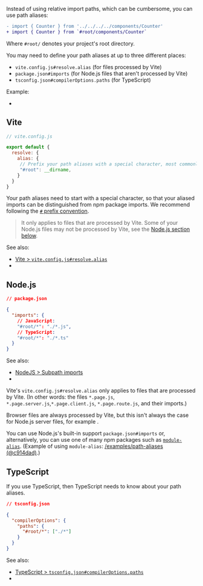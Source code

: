 
Instead of using relative import paths,
which can be cumbersome,
you can use path aliases:

```diff
- import { Counter } from '../../../../components/Counter'
+ import { Counter } from `#root/components/Counter`
```

Where `#root/` denotes your project's root directory.

You may need to define your path aliases at up to three different places:
 - `vite.config.js#resolve.alias` (for files processed by Vite)
 - `package.json#imports` (for Node.js files that aren't processed by Vite)
 - `tsconfig.json#compilerOptions.paths` (for TypeScript)

Example:
 - <RepoLink path='/examples/path-aliases' />


## Vite

```js
// vite.config.js

export default {
  resolve: {
    alias: {
     // Prefix your path aliases with a special character, most commonly #
     "#root": __dirname,
    }
  }
}
```

Your path aliases need to start with a special character, so that your aliased imports can be distinguished from npm package imports.
We recommend following the [`#` prefix convention](https://nodejs.org/api/packages.html#subpath-imports:~:text=must%20always%20start%20with%20%23%20to%20ensure%20they%20are%20disambiguated%20from%20external%20package%20specifiers).

> It only applies to files that are processed by Vite.
> Some of your Node.js files may not be processed by Vite,
> see the [Node.js section below](#node-js).

See also:
 - [Vite > `vite.config.js#resolve.alias`](https://vitejs.dev/config/shared-options.html#resolve-alias)
 - <RepoLink path='/examples/path-aliases/vite.config.ts' />


## Node.js

```json
// package.json

{
  "imports": {
    // JavaScript:
    "#root/*": "./*.js",
    // TypeScript:
    "#root/*": "./*.ts"
  }
}
```

See also:
 - [NodeJS > Subpath imports](https://nodejs.org/api/packages.html#subpath-imports)
 - <RepoLink path='/examples/path-aliases/package.json' />

Vite's `vite.config.js#resolve.alias` only applies to files that are processed by Vite.
(In other words: the files `*.page.js`, `*.page.server.js`,`*.page.client.js`, `*.page.route.js`, and their imports.)

Browser files are always processed by Vite,
but this isn't always the case for Node.js server files,
for example <RepoLink path="/boilerplates/boilerplate-react/server/index.js" text="Express.js server code"/>.

You can use Node.js's built-in support `package.json#imports` or, alternatively, you can use one of many npm packages such as [`module-alias`](https://github.com/ilearnio/module-alias). (Example of using `module-alias`: [/examples/path-aliases (@c914dad)](https://github.com/brillout/vite-plugin-ssr/tree/c914dade5f0809ff330478c3531928055abdadef/examples/path-aliases).)


## TypeScript

If you use TypeScript, then TypeScript needs to know about your path aliases.

```json
// tsconfig.json

{
  "compilerOptions": {
    "paths": {
      "#root/*": ["./*"]
    }
  }
}
```

See also:
 - [TypeScript > `tsconfig.json#compilerOptions.paths`](https://www.typescriptlang.org/tsconfig#paths)
 - <RepoLink path='/examples/path-aliases/tsconfig.json' />
